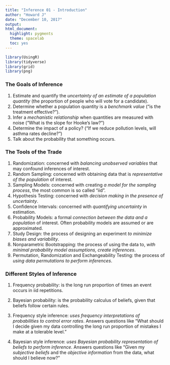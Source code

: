 ```yaml
---
title: "Inference 01 - Introduction"
author: "Howard J"
date: "December 10, 2017"
output:
html_document:
  highlight: pygments
  theme: spacelab
  toc: yes
---
```


```r
library(UsingR)
library(tidyverse)
library(grid)
library(png)
```


### The Goals of Inference  
1. Estimate and quantify the *uncertainty of an estimate of a population quantity* (the proportion of people who will vote for a candidate).  
2. Determine whether a population quantity is a *benchmark value* (“is the treatment effective?”).  
3. Infer a *mechanistic relationship* when quantities are measured with noise (“What is the slope for Hooke’s law?”)  
4. Determine the impact of a policy? (“If we reduce pollution levels, will asthma rates decline?”)  
5. Talk about the probability that something occurs.  

### The Tools of the Trade  
1. Randomization: concerned with *balancing unobserved variables* that may confound inferences of interest.  
2. Random Sampling: concerned with obtaining data that is *representative of the population* of interest.  
3. Sampling Models: concerned with creating *a model for the sampling process*, the most common is so called “iid”.  
4. Hypothesis Testing: concerned with *decision making in the presence of uncertainty*.  
5. Confidence Intervals: concerned with *quantifying uncertainty* in estimation.  
6. Probability Models: a formal *connection between the data and a population* of interest. Often probability models are assumed or are approximated.  
7. Study Design: the process of designing an experiment *to minimize biases and variability*.  
8. Nonparametric Bootstrapping: the process of using the data to, *with minimal probability model assumptions, create inferences*.  
9. Permutation, Randomization and Exchangeability Testing: the process of *using data permutations to perform inferences*.  


### Different Styles of Inference
1. Frequency probability: is the long run proportion of times an event occurs in iid repetitions.  
2. Bayesian probability: is the probability calculus of beliefs, given that beliefs follow certain rules.  

1. Frequency style inference: *uses frequency interpretations of probabilities to control error rates*. Answers questions like “What should I decide given my data controlling the long run proportion of mistakes I make at a tolerable level.”  
2. Bayesian style inference: *uses Bayesian probability representation of beliefs to perform inference*. Answers questions like “Given my *subjective beliefs* and the *objective information* from the data, what should I believe now?”  

